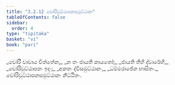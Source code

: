 ```yaml
---
title: "3.2.12 චෝරිවුට්ඨාපනසමුට්ඨාන"
tableOfContents: false
sidebar:
  order: 4
type: "tipitaka"
basket: "vi"
book: "pari"
---
```



<DynamicBreadcrumb />

<Division number="269" book="pari">

<Paragraph number="1145" type="verses" book="pari">
_චෝරී වාචාය චිත්තේන,_  
_න තං ජායති කායතෝ;_  
_ජායති තීහි ද්වාරේහි,_  
_චෝරිවුට්ඨාපනං ඉදං;_  
_අකතං ද්විසමුට්ඨානං,_  
_ධම්මරාජේන භාසිතං._  


</Paragraph>
</Division>

<Paragraph number="1146" type="center" book="pari">
චෝරිවුට්ඨාපනසමුට්ඨානං නිට්ඨිතං.
</Paragraph>